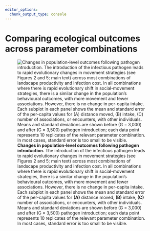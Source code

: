 ```yaml
---
editor_options: 
  chunk_output_type: console
---
```


# Comparing ecological outcomes across parameter combinations

![**Changes in population-level outcomes following pathogen introduction.** The introduction of the infectious pathogen leads to rapid evolutionary changes in movement strategies (see Figures 2 and 5; main text) across most combinations of landscape productivity and infection cost. In all combinations where there is rapid evolutionary shift in social-movement strategies, there is a similar change in the population's behavioural outcomes, with more movement and fewer associations. However, there is no change in per-capita intake. Each subplot in each panel shows the mean and standard error of the per-capita values for **(A)** distance moved, **(B)** intake, **(C)** number of associations, or encounters, with other individuals. Means and standard deviations are shown before (G = 3,000) and after (G = 3,500) pathogen introduction; each data point represents 10 replicates of the relevant parameter combination. In most cases, standard error is too small to be visible.](figures/fig_eco_compare_default.png)
